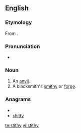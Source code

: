==English==

===Etymology===
From {{etyl|non}} {{term|steði}}.

===Pronunciation===
* {{IPA|/ˈstɪðɪ/}}

===Noun===
{{en-noun|stithies}}

# An [[anvil]].
# A blacksmith's [[smithy]] or [[forge]].

===Anagrams===
* {{alphagram|histty}}
* [[shitty#English|shitty]]

[[te:stithy]]
[[vi:stithy]]